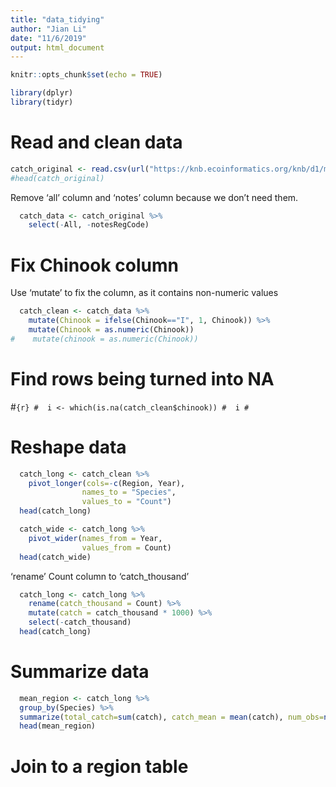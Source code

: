```yaml
---
title: "data_tidying"
author: "Jian Li"
date: "11/6/2019"
output: html_document
---
```


```r
knitr::opts_chunk$set(echo = TRUE)
```

```r
library(dplyr)
library(tidyr)
```

# Read and clean data
```r
catch_original <- read.csv(url("https://knb.ecoinformatics.org/knb/d1/mn/v2/object/df35b.302.1", method="libcurl"), stringsAsFactors = FALSE)
#head(catch_original)
```

Remove 'all' column and 'notes' column because we don't need them.
```r
  catch_data <- catch_original %>% 
    select(-All, -notesRegCode)
```

# Fix Chinook column
Use 'mutate' to fix the column, as it contains non-numeric values

```r
  catch_clean <- catch_data %>%
    mutate(Chinook = ifelse(Chinook=="I", 1, Chinook)) %>%
    mutate(Chinook = as.numeric(Chinook))
#    mutate(chinook = as.numeric(Chinook))
```
# Find rows being turned into NA
#```{r}
#  i <- which(is.na(catch_clean$chinook))
#  i
#```

# Reshape data
```r
  catch_long <- catch_clean %>%
    pivot_longer(cols=-c(Region, Year), 
                names_to = "Species",
                values_to = "Count")
  head(catch_long)
```

```r
  catch_wide <- catch_long %>%
    pivot_wider(names_from = Year,
                values_from = Count)
  head(catch_wide)
```

'rename' Count column to 'catch_thousand'
```r
  catch_long <- catch_long %>%
    rename(catch_thousand = Count) %>%
    mutate(catch = catch_thousand * 1000) %>%
    select(-catch_thousand)
  head(catch_long)
```

# Summarize data

```r
  mean_region <- catch_long %>%
  group_by(Species) %>%
  summarize(total_catch=sum(catch), catch_mean = mean(catch), num_obs=n())
  head(mean_region)
```


# Join to a region table
